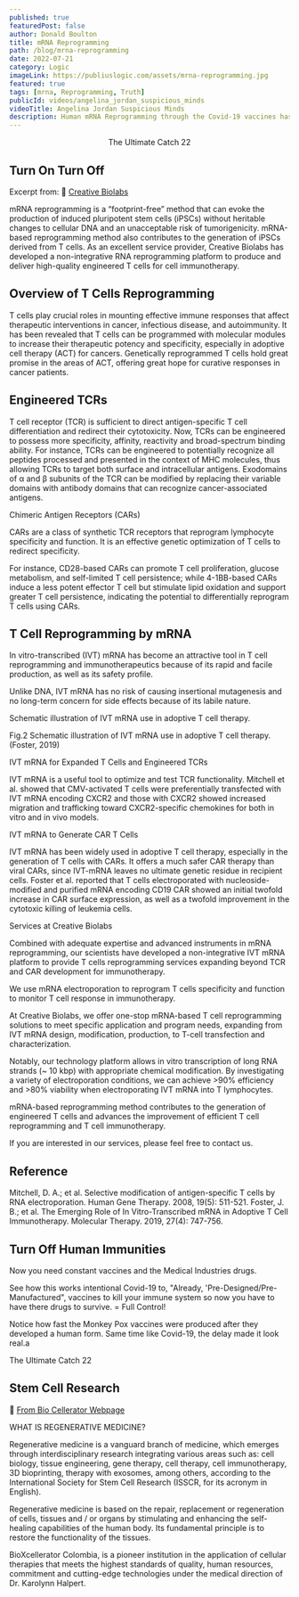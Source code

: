 ```yaml
---
published: true
featuredPost: false
author: Donald Boulton
title: mRNA Reprogramming
path: /blog/mrna-reprogramming
date: 2022-07-21
category: Logic
imageLink: https://publiuslogic.com/assets/mrna-reprogramming.jpg
featured: true
tags: [mrna, Reprogramming, Truth]
publicId: videos/angelina_jordan_suspicious_minds
videoTitle: Angelina Jordan Suspicious Minds
description: Human mRNA Reprogramming through the Covid-19 vaccines has killed your ability's to fight off common colds, infections and Covid-19.
---
```


<Center>The Ultimate Catch 22</Center>

## Turn On Turn Off

Excerpt from: 🔗 [Creative Biolabs](https://mrna.creative-biolabs.com/custom-t-cell-reprogramming-by-mrna.htm?msclkid=2b3c2f3f6f2f15f2b5814de5db686172&utm_source=bing&utm_medium=cpc&utm_campaign=ZJK-mRNA-Service-20201231&utm_term=%2BT%20cell%20%2BmRNA&utm_content=1-4-1%20T%20cell%20Reprogramminga)

<WavyHr className="mt-1 mb-1 text-wine-300" />

mRNA reprogramming is a “footprint-free” method that can evoke the production of induced pluripotent stem cells (iPSCs) without heritable changes to cellular DNA and an unacceptable risk of tumorigenicity. mRNA-based reprogramming method also contributes to the generation of iPSCs derived from T cells. As an excellent service provider, Creative Biolabs has developed a non-integrative RNA reprogramming platform to produce and deliver high-quality engineered T cells for cell immunotherapy.

## Overview of T Cells Reprogramming

T cells play crucial roles in mounting effective immune responses that affect therapeutic interventions in cancer, infectious disease, and autoimmunity. It has been revealed that T cells can be programmed with molecular modules to increase their therapeutic potency and specificity, especially in adoptive cell therapy (ACT) for cancers. Genetically reprogrammed T cells hold great promise in the areas of ACT, offering great hope for curative responses in cancer patients.

## Engineered TCRs

T cell receptor (TCR) is sufficient to direct antigen-specific T cell differentiation and redirect their cytotoxicity. Now, TCRs can be engineered to possess more specificity, affinity, reactivity and broad-spectrum binding ability. For instance, TCRs can be engineered to potentially recognize all peptides processed and presented in the context of MHC molecules, thus allowing TCRs to target both surface and intracellular antigens. Exodomains of α and β subunits of the TCR can be modified by replacing their variable domains with antibody domains that can recognize cancer-associated antigens.

Chimeric Antigen Receptors (CARs)

CARs are a class of synthetic TCR receptors that reprogram lymphocyte specificity and function. It is an effective genetic optimization of T cells to redirect specificity.

For instance, CD28-based CARs can promote T cell proliferation, glucose metabolism, and self-limited T cell persistence; while 4-1BB-based CARs induce a less potent effector T cell but stimulate lipid oxidation and support greater T cell persistence, indicating the potential to differentially reprogram T cells using CARs.

## T Cell Reprogramming by mRNA

In vitro-transcribed (IVT) mRNA has become an attractive tool in T cell reprogramming and immunotherapeutics because of its rapid and facile production, as well as its safety profile.

Unlike DNA, IVT mRNA has no risk of causing insertional mutagenesis and no long-term concern for side effects because of its labile nature.

Schematic illustration of IVT mRNA use in adoptive T cell therapy.

Fig.2 Schematic illustration of IVT mRNA use in adoptive T cell therapy.
(Foster, 2019)

IVT mRNA for Expanded T Cells and Engineered TCRs

IVT mRNA is a useful tool to optimize and test TCR functionality. Mitchell et al. showed that CMV-activated T cells were preferentially transfected with IVT mRNA encoding CXCR2 and those with CXCR2 showed increased migration and trafficking toward CXCR2-specific chemokines for both in vitro and in vivo models.

IVT mRNA to Generate CAR T Cells

IVT mRNA has been widely used in adoptive T cell therapy, especially in the generation of T cells with CARs. It offers a much safer CAR therapy than viral CARs, since IVT-mRNA leaves no ultimate genetic residue in recipient cells. Foster et al. reported that T cells electroporated with nucleoside-modified and purified mRNA encoding CD19 CAR showed an initial twofold increase in CAR surface expression, as well as a twofold improvement in the cytotoxic killing of leukemia cells.

Services at Creative Biolabs

Combined with adequate expertise and advanced instruments in mRNA reprogramming, our scientists have developed a non-integrative IVT mRNA platform to provide T cells reprogramming services expanding beyond TCR and CAR development for immunotherapy.

We use mRNA electroporation to reprogram T cells specificity and function to monitor T cell response in immunotherapy.

At Creative Biolabs, we offer one-stop mRNA-based T cell reprogramming solutions to meet specific application and program needs, expanding from IVT mRNA design, modification, production, to T-cell transfection and characterization.

Notably, our technology platform allows in vitro transcription of long RNA strands (~ 10 kbp) with appropriate chemical modification. By investigating a variety of electroporation conditions, we can achieve >90% efficiency and >80% viability when electroporating IVT mRNA into T lymphocytes.

mRNA-based reprogramming method contributes to the generation of engineered T cells and advances the improvement of efficient T cell reprogramming and T cell immunotherapy.

If you are interested in our services, please feel free to contact us.

## Reference

Mitchell, D. A.; et al. Selective modification of antigen-specific T cells by RNA electroporation. Human Gene Therapy. 2008, 19(5): 511-521.
Foster, J. B.; et al. The Emerging Role of In Vitro-Transcribed mRNA in Adoptive T Cell Immunotherapy. Molecular Therapy. 2019, 27(4): 747-756.

<WavyHr className="mt-1 mb-1 text-wine-300" />

## Turn Off Human Immunities

Now you need constant vaccines and the Medical Industries drugs.

See how this works intentional Covid-19 to, "Already, 'Pre-Designed/Pre-Manufactured", vaccines to kill your immune system so now you have to have there drugs to survive. = Full Control!

Notice how fast the Monkey Pox vaccines were produced after they developed a human form. Same time like Covid-19, the delay made it look real.a

The Ultimate Catch 22

<WavyHr className="mt-1 mb-1 text-wine-300" />

## Stem Cell Research

🔗 [From Bio Cellerator Webpage](https://www.bioxcellerator.com/all-about-treatment-with-stem-cells-and-regenerative-medicine-in-medell%C3%ADn?utm_medium=ppc&utm_source=bing&utm_campaign=MelJoe+Campaign&utm_term=joe%20rogan%20stem%20cell&hsa_grp=1344703588292525&hsa_acc=2624427284&hsa_src=a&hsa_tgt=kwd-84044522078381:loc-190&hsa_mt=b&hsa_ver=3&hsa_kw=joe%20rogan%20stem%20cell&hsa_cam=1755623716&hsa_ad=&hsa_net=adwords&msclkid=06119b3de95b17f9a3cef9e36e69a688a)

WHAT IS REGENERATIVE MEDICINE?

Regenerative medicine is a vanguard branch of medicine, which emerges through interdisciplinary research integrating various areas such as: cell biology, tissue engineering, gene therapy, cell therapy, cell immunotherapy, 3D bioprinting, therapy with exosomes, among others, according to the International Society for Stem Cell Research (ISSCR, for its acronym in English).

Regenerative medicine is based on the repair, replacement or regeneration of cells, tissues and / or organs by stimulating and enhancing the self-healing capabilities of the human body. Its fundamental principle is to restore the functionality of the tissues.

BioXcellerator Colombia, is a pioneer institution in the application of cellular therapies that meets the highest standards of quality, human resources, commitment and cutting-edge technologies under the medical direction of Dr. Karolynn Halpert.

<WavyHr className="mt-1 mb-1 text-wine-300" />
